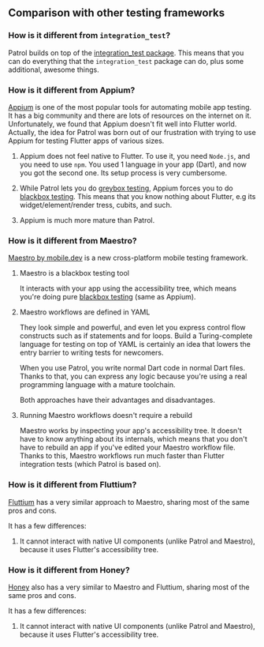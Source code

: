 ## Comparison with other testing frameworks

### How is it different from `integration_test`?

Patrol builds on top of the [integration_test package][integration_test]. This
means that you can do everything that the `integration_test` package can do,
plus some additional, awesome things.

### How is it different from Appium?

[Appium][appium] is one of the most popular tools for automating mobile app
testing. It has a big community and there are lots of resources on the internet
on it. Unfortunately, we found that Appium doesn't fit well into Flutter world.
Actually, the idea for Patrol was born out of our frustration with trying to use
Appium for testing Flutter apps of various sizes.

1. Appium does not feel native to Flutter. To use it, you need `Node.js`, and
   you need to use `npm`. You used 1 language in your app (Dart), and now you
   got the second one. Its setup process is very cumbersome.

1. While Patrol lets you do [greybox testing][greybox], Appium forces you to do
   [blackbox testing][blackbox]. This means that you know nothing about Flutter,
   e.g its widget/element/render tress, cubits, and such.

1. Appium is much more mature than Patrol.

### How is it different from Maestro?

[Maestro by mobile.dev][evil_maestro] is a new cross-platform mobile testing
framework.

1. Maestro is a blackbox testing tool

   It interacts with your app using the accessibility tree, which means you're
   doing pure [blackbox testing][blackbox] (same as Appium).

1. Maestro workflows are defined in YAML

   They look simple and powerful, and even let you express control flow
   constructs such as if statements and for loops. Build a Turing-complete
   language for testing on top of YAML is certainly an idea that lowers the
   entry barrier to writing tests for newcomers.

   When you use Patrol, you write normal Dart code in normal Dart files. Thanks
   to that, you can express any logic because you're using a real programming
   language with a mature toolchain.

   Both approaches have their advantages and disadvantages.

1. Running Maestro workflows doesn't require a rebuild

   Maestro works by inspecting your app's accessibility tree. It doesn't have to
   know anything about its internals, which means that you don't have to rebuild
   an app if you've edited your Maestro workflow file. Thanks to this, Maestro
   workflows run much faster than Flutter integration tests (which Patrol is
   based on).

### How is it different from Fluttium?

[Fluttium][fluttium] has a very similar approach to Maestro, sharing most of the
same pros and cons.

It has a few differences:

1. It cannot interact with native UI components (unlike Patrol and Maestro),
   because it uses Flutter's accessibility tree.

### How is it different from Honey?

[Honey][honey] also has a very similar to Maestro and Fluttium, sharing most of
the same pros and cons.

It has a few differences:

1. It cannot interact with native UI components (unlike Patrol and Maestro),
   because it uses Flutter's accessibility tree.

[appium]: https://appium.io
[evil_maestro]: https://maestro.mobile.dev
[evil_maestro_ifs]: https://maestro.mobile.dev/advanced/conditions
[evil_maestro_fors]: https://maestro.mobile.dev/advanced/loops
[greybox]: https://en.wikipedia.org/wiki/Gray_box_testing
[blackbox]: https://en.wikipedia.org/wiki/Black-box_testing
[integration_test]: https://github.com/flutter/flutter/tree/master/packages/integration_test
[fluttium]: https://fluttium.dev/
[honey]: https://github.com/clickup/honey
